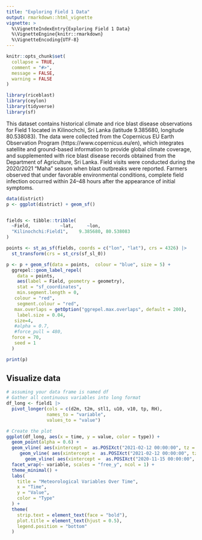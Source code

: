 ```yaml
---
title: "Exploring Field 1 Data"
output: rmarkdown::html_vignette
vignette: >
  %\VignetteIndexEntry{Exploring Field 1 Data}
  %\VignetteEngine{knitr::rmarkdown}
  %\VignetteEncoding{UTF-8}
---
```


```r
knitr::opts_chunk$set(
  collapse = TRUE,
  comment = "#>",
  message = FALSE,
  warning = FALSE
)
```

```r
library(riceblast)
library(ceylon)
library(tidyverse)
library(sf)
```


This dataset contains historical climate and rice blast disease observations for Field 1 located in Kilinochchi, Sri Lanka (latitude 9.385680, longitude 80.538083). The data were collected from the Copernicus EU Earth Observation Program (https://www.copernicus.eu/en), which integrates satellite and ground-based information to provide global climate coverage, and supplemented with rice blast disease records obtained from the Department of Agriculture, Sri Lanka. Field visits were conducted during the 2020/2021 “Maha” season when blast outbreaks were reported. Farmers observed that under favorable environmental conditions, complete field infection occurred within 24–48 hours after the appearance of initial symptoms.

```r
data(district)
p <- ggplot(district) + geom_sf() 


fields <- tibble::tribble( 
  ~Field,           ~lat,     ~lon,
  "Kilinochchi:Field1",    9.385680, 80.538083
)

points <- st_as_sf(fields, coords = c("lon", "lat"), crs = 4326) |>
  st_transform(crs = st_crs(sf_sl_0))

p <- p + geom_sf(data = points,  colour = "blue", size = 5) +
  ggrepel::geom_label_repel(
    data = points,
    aes(label = Field, geometry = geometry),
    stat = "sf_coordinates",
    min.segment.length = 0,
   colour = "red",
    segment.colour = "red",
   max.overlaps = getOption("ggrepel.max.overlaps", default = 200),
    label.size = 0.04,
   size=4,
   #alpha = 0.7,
   #force_pull = 480,
  force = 70,
   seed = 1
  )

print(p)
```

## Visualize data

```r
# assuming your data frame is named df
# Gather all continuous variables into long format
df_long <- field1 |>
  pivot_longer(cols = c(d2m, t2m, stl1, u10, v10, tp, RH),
               names_to = "variable",
               values_to = "value")

# Create the plot
ggplot(df_long, aes(x = time, y = value, color = type)) +
  geom_point(alpha = 0.6) +
  geom_vline( aes(xintercept =  as.POSIXct("2021-02-12 00:00:00", tz = "UTC")), color = "red", linetype = "dashed") +
     geom_vline( aes(xintercept =  as.POSIXct("2021-02-12 00:00:00", tz = "UTC")-(14 * 24 * 60 * 60)), color = "blue", linetype = "dashed") +
       geom_vline( aes(xintercept =  as.POSIXct("2020-11-15 00:00:00", tz = "UTC")), color = "darkgreen", linetype = "dashed") +
  facet_wrap(~ variable, scales = "free_y", ncol = 1) +
  theme_minimal() +
  labs(
    title = "Meteorological Variables Over Time",
    x = "Time",
    y = "Value",
    color = "Type"
  ) +
  theme(
    strip.text = element_text(face = "bold"),
    plot.title = element_text(hjust = 0.5),
    legend.position = "bottom"
  )
```


